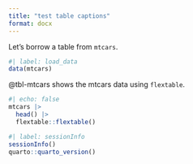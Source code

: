 ```yaml
---
title: "test table captions"
format: docx
---
```


Let's borrow a table from `mtcars`.

```r
#| label: load_data
data(mtcars)
```

@tbl-mtcars shows the mtcars data using `flextable`.

```r
#| echo: false
mtcars |>
  head() |>
  flextable::flextable()
```

```r
#| label: sessionInfo
sessionInfo()
quarto::quarto_version()
```
